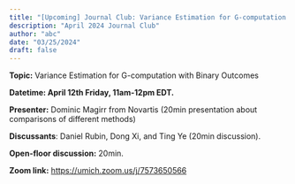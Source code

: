 ```yaml
---
title: "[Upcoming] Journal Club: Variance Estimation for G-computation with Binary Outcomes"
description: "April 2024 Journal Club"
author: "abc"
date: "03/25/2024"
draft: false
---
```


**Topic:** Variance Estimation for G-computation with Binary Outcomes

**Datetime: April 12th Friday, 11am-12pm EDT.**

**Presenter:** Dominic Magirr from Novartis (20min presentation about comparisons of different methods)

**Discussants**: Daniel Rubin, Dong Xi, and Ting Ye (20min discussion).

**Open-floor discussion:** 20min.

**Zoom link:** [https://umich.zoom.us/j/7573650566](https://umich.zoom.us/j/7573650566)
